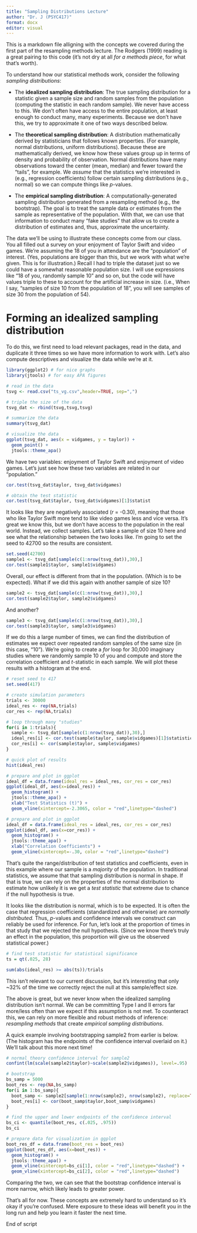 ```yaml
---
title: "Sampling Distributions Lecture"
author: "Dr. J (PSYC417)"
format: docx
editor: visual
---
```


This is a markdown file alligning with the concepts we covered during
the first part of the resampling methods lecture. The Rodgers (1999)
reading is a great pairing to this code (it's not dry at all *for a
methods piece*, for what that's worth).

To understand how our statistical methods work, consider the following
*sampling distributions*:

-   The **idealized sampling distribution**: The true sampling
    distribution for a statistic given a sample size and random samples
    from the population (computing the statistic in each random sample).
    We never have access to this. We don't often have access to the
    entire population, at least enough to conduct many, many
    experiments. Because we don't have this, we try to approximate it
    one of two ways described below.

-   The **theoretical sampling distribution**: A distribution
    mathematically derived by statisticians that follows known
    properties. (For example, normal distributions, uniform
    distributions). Because these are mathematically derived, we know
    how these values group up in terms of density and probability of
    observation. Normal distributions have many observations toward the
    center (mean, median) and fewer toward the "tails", for example. We
    *assume* that the statistics we're interested in (e.g., regression
    coefficients) follow certain sampling distributions (e.g., normal)
    so we can compute things like *p-*values.

-   The **empirical sampling distribution**: A computationally-generated
    sampling distribution generated from a resampling method (e.g., the
    bootstrap). The goal is to treat the sample data or estimates from
    the sample as representative of the population. With that, we can
    use that information to conduct many "fake studies" that allow us to
    create a distribution of estimates and, thus, approximate the
    uncertainty.

The data we'll be using to illustrate these concepts come from our
class. You all filled out a survey on your enjoyment of Taylor Swift and
video games. We're assuming the 18 of you in attendance are the
"population" of interest. (Yes, populations are bigger than this, but we
work with what we're given. This is for illustration.) Recall I had to
triple the dataset just so we could have a somewhat reasonable
population size. I will use expressions like "18 of you, randomly sample
10" and so on, but the code will have values triple to these to account
for the artificial increase in size. (i.e., When I say, "samples of size
10 from the population of 18", you will see samples of size 30 from the
population of 54).

# Forming an idealized sampling distribution

To do this, we first need to load relevant packages, read in the data,
and duplicate it three times so we have more information to work with.
Let's also compute descriptives and visualize the data while we're at
it.

```r
library(ggplot2) # for nice graphs
library(jtools) # for easy APA figures

# read in the data 
tsvg <- read.csv("ts_vg.csv",header=TRUE, sep=",")

# triple the size of the data
tsvg_dat <- rbind(tsvg,tsvg,tsvg)

# summarize the data
summary(tsvg_dat)

# visualize the data
ggplot(tsvg_dat, aes(x = vidgames, y = taylor)) + 
  geom_point() + 
  jtools::theme_apa()
```

We have two variables: enjoyment of Taylor Swift and enjoyment of video
games. Let's just see how these two variables are related in our
"population."

```r
cor.test(tsvg_dat$taylor, tsvg_dat$vidgames)

# obtain the test statistic
cor.test(tsvg_dat$taylor, tsvg_dat$vidgames)[1]$statist
```

It looks like they are negatively associated (*r* = -0.30), meaning that
those who like Taylor Swift more tend to like video games less and vice
versa. It's great we know this, but we don't have access to the
population in the real world. Instead, we collect samples. Let's take a
sample of size 10 here and see what the relationship between the two
looks like. I'm going to set the seed to 42700 so the results are
consistent.

```r
set.seed(42700)
sample1 <- tsvg_dat[sample(c(1:nrow(tsvg_dat)),30),]
cor.test(sample1$taylor, sample1$vidgames)
```

Overall, our effect is different from that in the population. (Which is
to be expected). What if we did this again with another sample of size
10?

```r
sample2 <- tsvg_dat[sample(c(1:nrow(tsvg_dat)),30),]
cor.test(sample2$taylor, sample2$vidgames)
```

And another?

```r
sample3 <- tsvg_dat[sample(c(1:nrow(tsvg_dat)),30),]
cor.test(sample3$taylor, sample3$vidgames)
```

If we do this a large number of times, we can find the distribution of
estimates we expect over repeated random samples of the same size (in
this case, "10"). We're going to create a *for* loop for 30,000
imaginary studies where we randomly sample 10 of you and compute and
store the correlation coefficient and *t*-statistic in each sample. We
will plot these results with a histogram at the end.

```r
# reset seed to 417
set.seed(417)

# create simulation parameters
trials <- 30000
ideal_res <- rep(NA,trials)
cor_res <- rep(NA,trials)

# loop through many "studies"
for(i in 1:trials){
  sample <- tsvg_dat[sample(c(1:nrow(tsvg_dat)),30),]
  ideal_res[i] <- cor.test(sample$taylor, sample$vidgames)[1]$statistic
  cor_res[i] <- cor(sample$taylor, sample$vidgames)
}

# quick plot of results 
hist(ideal_res)

# prepare and plot in ggplot
ideal_df = data.frame(ideal_res = ideal_res, cor_res = cor_res)
ggplot(ideal_df, aes(x=ideal_res)) + 
  geom_histogram() + 
  jtools::theme_apa() + 
  xlab("Test Statistics (t)") +
  geom_vline(xintercept=-2.3065, color = "red",linetype="dashed")

# prepare and plot in ggplot
ideal_df = data.frame(ideal_res = ideal_res, cor_res = cor_res)
ggplot(ideal_df, aes(x=cor_res)) + 
  geom_histogram() + 
  jtools::theme_apa() + 
  xlab("Correlation Coefficients") +
  geom_vline(xintercept=-.30, color = "red",linetype="dashed")
```

That's quite the range/distribution of test statistics and coefficients,
even in this example where our sample is a *majority* of the population.
In traditional statistics, we assume that that sampling distribution is
normal in shape. If that is true, we can rely on the properties of the
normal distribution to estimate how unlikely it is we get a *test
statistic* that extreme due to chance if the null hypothesis is true.

It looks like the distribution is normal, which is to be expected. It is
often the case that regression coefficients (standardized and otherwise)
are *normally distributed.* Thus, *p*-values and confidence intervals we
construct can reliably be used for inference. For fun, let's look at the
proportion of times in that study that we rejected the null hypothesis.
(Since we know there's truly an effect in the population, this
proportion will give us the observed statistical power.)

```r
# find test statistic for statistical significance
ts = qt(.025, 28)

sum(abs(ideal_res) >= abs(ts))/trials
```

This isn't relevant to our current discussion, but it's interesting that
only \~32% of the time we correctly reject the null at this
sample/effect size.

The above is great, but we never know when the idealized sampling
distribution isn't normal. We can be committing Type I and II errors far
more/less often than we expect if this assumption is not met. To
counteract this, we can rely on more flexible and robust methods of
inference: *resampling methods* that create *empirical sampling
distributions*.

A quick example involving bootstrapping sample2 from earlier is below.
(The histogram has the endpoints of the confidence interval overlaid on
it.) We'll talk about this more next time!

```r
# normal theory confidence interval for sample2
confint(lm(scale(sample2$taylor)~scale(sample2$vidgames)), level=.95)

# bootstrap
bs_samp = 5000
boot_res <- rep(NA,bs_samp)
for(i in 1:bs_samp){
  boot_samp <- sample2[sample(1:nrow(sample2), nrow(sample2), replace=TRUE),]
  boot_res[i] <- cor(boot_samp$taylor,boot_samp$vidgames)
}

# find the upper and lower endpoints of the confidence interval 
bs_ci <- quantile(boot_res, c(.025, .975))
bs_ci

# prepare data for visualization in ggplot
boot_res_df = data.frame(boot_res = boot_res)
ggplot(boot_res_df, aes(x=boot_res)) + 
  geom_histogram() + 
  jtools::theme_apa() + 
  geom_vline(xintercept=bs_ci[1], color = "red",linetype="dashed") +
  geom_vline(xintercept=bs_ci[2], color = "red",linetype="dashed")
```

Comparing the two, we can see that the bootstrap confidence interval is
more narrow, which likely leads to greater power.

That's all for now. These concepts are extremely hard to understand so
it's okay if you're confused. Mere exposure to these ideas will benefit
you in the long run and help you learn it faster the next time.

End of script
